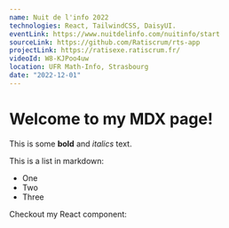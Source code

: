 ```yaml
---
name: Nuit de l'info 2022
technologies: React, TailwindCSS, DaisyUI.
eventLink: https://www.nuitdelinfo.com/nuitinfo/start
sourceLink: https://github.com/Ratiscrum/rts-app
projectLink: https://ratisexe.ratiscrum.fr/
videoId: W8-KJPoo4uw
location: UFR Math-Info, Strasbourg
date: "2022-12-01"
---
```


# Welcome to my MDX page!

This is some **bold** and _italics_ text.

This is a list in markdown:

- One
- Two
- Three

Checkout my React component:
